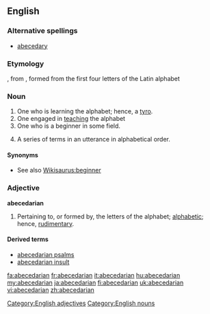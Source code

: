 {{wikisource1911Enc|Abecedarians}}
==English==

===Alternative spellings===
* [[abecedary]]

===Etymology===
{{suffix|abecedary|an}}, from {{etyl|la|en}} {{term|abecedarius||lang=la|of the alphabet}}, formed from the first four letters of the Latin alphabet {{suffix||arius|lang=la}}

===Noun===
{{en-noun}}

# One who is learning the alphabet; hence, a [[tyro]].
# One engaged in [[teaching]] the alphabet
# One who is a beginner in some field.
# {{rhetoric}} A series of terms in an utterance in alphabetical order.
{{examples-right|examples=He knew his rhetorical devices from abecedarian, battologia, and contentio, all the way to zeugma}}

====Synonyms====
* See also [[Wikisaurus:beginner]]

===Adjective===
'''abecedarian'''

# Pertaining to, or formed by, the letters of the alphabet; [[alphabetic]]; hence, [[rudimentary]].

====Derived terms====
* [[abecedarian psalms]]
* [[abecedarian insult]]

[[Category:English adjectives]]
[[Category:English nouns]]

[[fa:abecedarian]]
[[fr:abecedarian]]
[[it:abecedarian]]
[[hu:abecedarian]]
[[my:abecedarian]]
[[ja:abecedarian]]
[[fi:abecedarian]]
[[uk:abecedarian]]
[[vi:abecedarian]]
[[zh:abecedarian]]